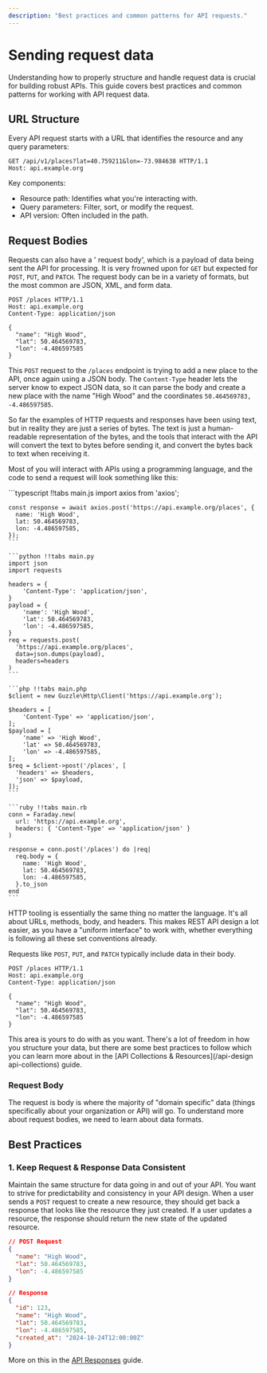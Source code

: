 ```yaml
---
description: "Best practices and common patterns for API requests."
---
```


# Sending request data

Understanding how to properly structure and handle request data is crucial for building robust APIs. This guide covers best practices and common patterns for working with API request data.

## URL Structure

Every API request starts with a URL that identifies the resource and any query parameters:

```http
GET /api/v1/places?lat=40.759211&lon=-73.984638 HTTP/1.1
Host: api.example.org
```

Key components:

- Resource path: Identifies what you're interacting with.
- Query parameters: Filter, sort, or modify the request.
- API version: Often included in the path.

## Request Bodies

Requests can also have a ' request body', which is a payload of data being sent
the API for processing. It is very frowned upon for `GET` but expected for
`POST`, `PUT`, and `PATCH`. The request body can be in a variety of formats, but
the most common are JSON, XML, and form data.

```http
POST /places HTTP/1.1
Host: api.example.org
Content-Type: application/json

{
  "name": "High Wood",
  "lat": 50.464569783,
  "lon": -4.486597585
}
```

This `POST` request to the `/places` endpoint is trying to add a new place to
the API, once again using a JSON body. The `Content-Type` header lets the server
know to expect JSON data, so it can parse the body and create a new place with
the name "High Wood" and the coordinates `50.464569783, -4.486597585`.

So far the examples of HTTP requests and responses have been using text, but in
reality they are just a series of bytes. The text is just a human-readable
representation of the bytes, and the tools that interact with the API will
convert the text to bytes before sending it, and convert the bytes back to text
when receiving it.

Most of you will interact with APIs using a programming language, and the code
to send a request will look something like this:


<div className="CodeWithTabs">
    ```typescript !!tabs main.js
    import axios from 'axios';

    const response = await axios.post('https://api.example.org/places', {
      name: 'High Wood',
      lat: 50.464569783,
      lon: -4.486597585,
    });
    ```

    ```python !!tabs main.py
    import json
    import requests

    headers = {
        'Content-Type': 'application/json',
    }
    payload = {
        'name': 'High Wood',
        'lat': 50.464569783,
        'lon': -4.486597585,
    }
    req = requests.post(
      'https://api.example.org/places',
      data=json.dumps(payload),
      headers=headers
    )
    ```

    ```php !!tabs main.php
    $client = new Guzzle\Http\Client('https://api.example.org');

    $headers = [
        'Content-Type' => 'application/json',
    ];
    $payload = [
        'name' => 'High Wood',
        'lat' => 50.464569783,
        'lon' => -4.486597585,
    ];
    $req = $client->post('/places', [
      'headers' => $headers,
      'json' => $payload,
    ]);
    ```

    ```ruby !!tabs main.rb
    conn = Faraday.new(
      url: 'https://api.example.org',
      headers: { 'Content-Type' => 'application/json' }
    )

    response = conn.post('/places') do |req|
      req.body = {
        name: 'High Wood',
        lat: 50.464569783,
        lon: -4.486597585,
      }.to_json
    end
    ```
</div>

HTTP tooling is essentially the same thing no matter the language. It's all
about URLs, methods, body, and headers. This makes REST API design a lot easier,
as you have a "uniform interface" to work with, whether everything is following
all these set conventions already.

Requests like `POST`, `PUT`, and `PATCH` typically include data in their body.

```http
POST /places HTTP/1.1
Host: api.example.org
Content-Type: application/json

{
  "name": "High Wood",
  "lat": 50.464569783,
  "lon": -4.486597585
}
```

This area is yours to do with as you want. There's a lot of freedom in how you
structure your data, but there are some best practices to follow which you can
learn more about in the [API Collections & Resources](/api-design
api-collections) guide.

### Request Body

The request is body is where the majority of "domain specific" data (things
specifically about your organization or API) will go. To understand more about
request bodies, we need to learn about data formats.

## Best Practices

### 1. Keep Request & Response Data Consistent

Maintain the same structure for data going in and out of your API. You want to
strive for predictability and consistency in your API design. When a user sends
a `POST` request to create a new resource, they should get back a response that
looks like the resource they just created. If a user updates a resource, the
response should return the new state of the updated resource.

```json
// POST Request
{
  "name": "High Wood",
  "lat": 50.464569783,
  "lon": -4.486597585
}

// Response
{
  "id": 123,
  "name": "High Wood",
  "lat": 50.464569783,
  "lon": -4.486597585,
  "created_at": "2024-10-24T12:00:00Z"
}
```

More on this in the [API Responses](/api-design/responses) guide.
